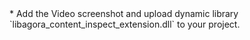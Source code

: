 <PlatformWrapper platform="windows">
* Add the Video screenshot and upload dynamic library `libagora_content_inspect_extension.dll` to your project. 
</PlatformWrapper>